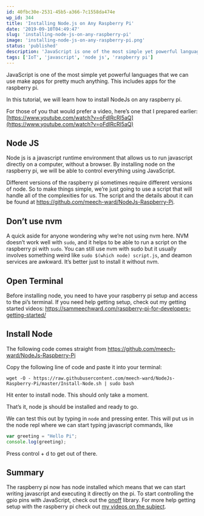 ```yaml
---
id: 40fbc30e-2531-45b5-a366-7c1558da474e
wp_id: 344
title: 'Installing Node.js on Any Raspberry Pi'
date: '2019-09-10T04:49:47'
slug: 'installing-node-js-on-any-raspberry-pi'
image: 'installing-node-js-on-any-raspberry-pi.png'
status: 'published'
description: 'JavaScript is one of the most simple yet powerful languages that we can use make apps for pretty much anything. This includes apps for the raspberry pi. In this tutorial, we will learn how to install NodeJs on any raspberry pi. For those of you that would prefer a video, here’s one that I prepared \[…\]'
tags: ['IoT', 'javascript', 'node js', 'raspberry pi']
---
```


JavaScript is one of the most simple yet powerful languages that we can use make apps for pretty much anything. This includes apps for the raspberry pi.

In this tutorial, we will learn how to install NodeJs on any raspberry pi.

For those of you that would prefer a video, here’s one that I prepared earlier: [https://www.youtube.com/watch?v=oFdlRcRl5aQ](https://www.youtube.com/watch?v=oFdlRcRl5aQ)

## Node JS

Node js is a javascript runtime environment that allows us to run javascript directly on a computer, without a browser. By installing node on the raspberry pi, we will be able to control everything using JavaScript.

Different versions of the raspberry pi sometimes require different versions of node. So to make things simple, we’re just going to use a script that will handle all of the complexities for us. The script and the details about it can be found at https://github.com/meech-ward/NodeJs-Raspberry-Pi.

## Don’t use nvm

A quick aside for anyone wondering why we’re not using nvm here. NVM doesn’t work well with `sudo`, and it helps to be able to run a script on the raspberry pi with `sudo`. You can still use nvm with sudo but it usually involves something weird like `sudo $(which node) script.js`, and deamon services are awkward. It’s better just to install it without nvm.

## Open Terminal

Before installing node, you need to have your raspberry pi setup and access to the pi’s terminal. If you need help getting setup, check out my getting started videos: https://sammeechward.com/raspberry-pi-for-developers-getting-started/

## Install Node

The following code comes straight from https://github.com/meech-ward/NodeJs-Raspberry-Pi

Copy the following line of code and paste it into your terminal:

```shell
wget -O - https://raw.githubusercontent.com/meech-ward/NodeJs-Raspberry-Pi/master/Install-Node.sh | sudo bash
```

Hit enter to install node. This should only take a moment.

That’s it, node js should be installed and ready to go.

We can test this out by typing in `node` and pressing enter. This will put us in the node repl where we can start typing javascript commands, like

```js
var greeting = "Hello Pi";
console.log(greeting);
```

Press control + d to get out of there.

## Summary

The raspberry pi now has node installed which means that we can start writing javascript and executing it directly on the pi. To start controlling the gpio pins with JavaScript, check out the [onoff](https://www.npmjs.com/package/onoff) library. For more help getting setup with the raspberry pi check out [my videos on the subject](https://sammeechward.com/raspberry-pi-for-developers-getting-started/).